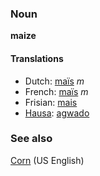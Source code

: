 ===Noun===
'''maize'''

====Translations====
*Dutch: [[maïs]] ''m''
*French: [[maïs]] ''m''
*Frisian: [[mais]]
*[[Hausa]]: [[agwado]]

===See also===
[[Corn]] (US English)